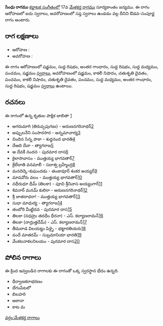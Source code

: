 {{Infobox ragam
	| name          	= సింధు
	| synonym	    	= 
	| mela          	= 
	| chakra        	= 
	| janaka        	= 
	| type          	= ఔడవ-సంపూర్ణ
	| arohanam      	= {{svaraC|S|R1|G3|R1|M1|P|S'}} 
	| avarohanam    	= {{svaraC|S'|N3|D2|P|N3|D2|P|M1|G3|R1|S}}
	| jeeva         	=
	| chhaya        	=
	| nyasa         	=
	| vishesha      	= 
	| equivalent  		= 
}}
{{కర్ణాటక సంగీత రాగాలు}}
'''సింధు రాగము''' [[కర్ణాటక సంగీతం]]లో 17వ [[మేళకర్త రాగము]] సూర్యకాంతం జన్యము.  ఈ రాగం ఆరోహణలో ఐదు స్వరాలు, అవరోహణంలో సప్త స్వరాలు ఉండడం వల్ల దీనిని ఔడవ-సంపూర్ణ రాగం అంటారు.


==రాగ లక్షణాలు==


* ఆరోహణ : {{svaraC|S|R1|G3|R1|M1|P|S'}} 
* అవరోహణ : {{svaraC|S'|N3|D2|P|N3|D2|P|M1|G3|R1|S}}

ఈ రాగం ఆరోహణంలో షడ్జమం, సుద్ద రిషభం, అంతర గాంధారం, సుద్ద రిషభం, సుద్ద మధ్యమం, పంచమం, షడ్జమం [[స్వరాలు]], అవరోహణంలో షడ్జమం, కాకలీ నిషాదం, చతుశృతి దైవతం, పంచమం, కాకలీ నిషాదం, చతుశృతి దైవతం, పంచమం, సుద్ద మధ్యమం, అంతర గాంధారం, సుద్ద రిషభం, షడ్జమం [[స్వరాలు]] ఉంటాయి.

==రచనలు==
ఈ రాగంలో ఉన్న కృతుల పాక్షిక జాబితా [https://github.com/ssrihari/ragavardhini/blob/master/ragas/kritis.psv]
* అగరుమాగి (తిరుప్పపుగజః) - అరుణనగరినాథర్[http://www.karnatik.com/c1492.shtml]
* అప్పులనేని సంసారసార - అన్నమాచార్య[http://www.karnatik.com/c1574.shtml]
* చిందిన సిన్న పాకా - శుధ్ధనంద భారతి[http://www.karnatik.com/c1631.shtml]
* దేఆది దేవా - త్యాగరాజ[http://www.karnatik.com/c2257.shtml]
* ఆ దేవకీ నందన - పురమార దాస[http://www.karnatik.com/c1495.shtml]
* కైలాసావాసం - ముత్తయ్య భాగవతార్[http://www.karnatik.com/c1928.shtml]
* క్రేలేదాతి వనమాలీ - సదాశ్వ బ్రహ్మేంద్ర[http://www.karnatik.com/c2973.shtml]
* మనదిర్కె-కుఘందడు - తంజావూర్ శంకర అయ్యర్[http://www.karnatik.com/c1416.shtml]
* మావవోరు వలం - ముత్తయ్య భాగవతార్[http://www.karnatik.com/c2210.shtml]
* నధీరుధూ ధీమ్ (తిలకా) - పూచి శ్రీనివాస అయ్యంగార్[http://www.karnatik.com/c3240.shtml]
* శివనార్ మనమ్ కులిరా - అరుణనగరినాథర్[http://www.karnatik.com/c1103.shtml]
* శ్రీ జాతదాధరా! - ముత్తయ్య భాగవతార్[http://www.karnatik.com/c1927.shtml]
* సుధా మాధుర్య - త్యాగరాజ[http://www.karnatik.com/c2871.shtml]
* తంబోరి మీట్టిదవ - పురమార దాస[http://www.karnatik.com/c1706.shtml]
* తిలకా (నధహ్రు తదధీం ధీరనా) - ఎస్. కల్యాణరామన్[http://www.karnatik.com/c3321.shtml]
* తిలకా (నాద్రుత్తదేమ్) - ఎస్. కల్యాణరామన్[http://www.karnatik.com/c3311.shtml]
* తీమరాడ విలయట్టు పిళ్ళై - భట్టారతియరు[http://www.karnatik.com/c1439.shtml]
* వందే మాతరమ్ - సుబ్రమానియా భారతి[http://www.karnatik.com/c1504.shtml]
* వేంకటనాకలనిలయం - పురమార దాస[http://www.karnatik.com/c1485.shtml]




==పోలిన రాగాలు==
ఈ క్రింద ఇవ్వబడిన రాగాలకు ఈ రాగంతో ఒక్క స్వరస్థాన భేదం ఉన్నది.
* ధీర్వాణకరాభరణం
* బేగంపేటలో
* బిలహరి
* ఆఠానా
* కాట మ



[[వర్గం:మేళకర్త రాగాలు]]